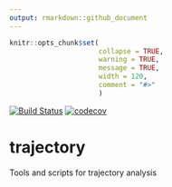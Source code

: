 ```yaml
---
output: rmarkdown::github_document
---
```


<!-- README.md is generated from README.Rmd. Please edit that file -->

```r
knitr::opts_chunk$set(
                      collapse = TRUE,
                      warning = TRUE,
                      message = TRUE,
                      width = 120,
                      comment = "#>"
                      )
```
[![Build Status](https://travis-ci.org/karpfen/trajectory.svg?branch=master)](https://travis-ci.org/karpfen/trajectory)
[![codecov](https://codecov.io/gh/karpfen/trajectory/branch/master/graph/badge.svg)](https://codecov.io/gh/karpfen/trajectory)

# trajectory
Tools and scripts for trajectory analysis
